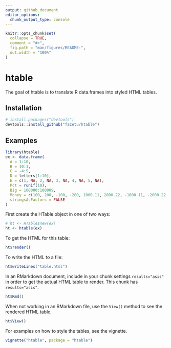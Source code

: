 ```yaml
---
output: github_document
editor_options: 
  chunk_output_type: console
---
```


<!-- README.md is generated from README.Rmd. Please edit that file -->

```r
knitr::opts_chunk$set(
  collapse = TRUE,
  comment = "#>",
  fig.path = "man/figures/README-",
  out.width = "100%"
)
```

# htable

The goal of htable is to translate R data.frames into styled HTML tables.

## Installation

``` r
# install.packages("devtools")
devtools::install_github("fazetu/htable")
```

## Examples

```r
library(htable)
ex <- data.frame(
  A = 1:10,
  B = 10:1,
  C = -4:5,
  D = letters[1:10],
  E = c(1, NA, 2, NA, 3, NA, 4, NA, 5, NA),
  Pct = runif(10),
  Big = 100000:100009,
  Money = c(100, 200, -100, -200, 1000.11, 2000.22, -1000.11, -2000.22, 0, 0.11),
  stringsAsFactors = FALSE
)
```

First create the HTable object in one of two ways:

```r
# ht <- HTable$new(ex)
ht <- htable(ex)
```

To get the HTML for this table:

```r
ht$render()
```

To write the HTML to a file:

```r
ht$writeLines("table.html")
```

In an RMarkdown document, include in your chunk settings `results="asis"` in order to get the actual HTML table to render. This chunk has `results="asis"`.

```r
ht$Rmd()
```

When not working in an RMarkdown file, use the `View()` method to see the rendered HTML table.

```r
ht$View()
```

For examples on how to style the tables, see the vignette.

<!-- Originally tried to include styles here, but github did not render the styled HTML tables --> 

```r
vignette("htable", package = "htable")
```
